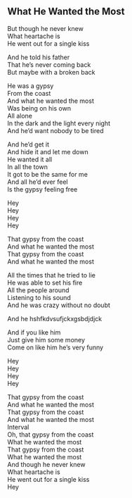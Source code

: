 ## What He Wanted the Most

But though he never knew  
What heartache is  
He went out for a single kiss  
  
And he told his father  
That he's never coming back  
But maybe with a broken back  
  
He was a gypsy  
From the coast  
And what he wanted the most  
Was being on his own  
All alone  
In the dark and the light every night  
And he'd want nobody to be tired  
  
  
  
  
And he'd get it  
And hide it and let me down  
He wanted it all  
In all the town  
It got to be the same for me  
And all he'd ever feel  
Is the gypsy feeling free  
  
Hey  
Hey  
Hey  
Hey  
  
That gypsy from the coast  
And what he wanted the most  
That gypsy from the coast  
And what he wanted the most  
  
All the times that he tried to lie  
He was able to set his fire  
All the people around  
Listening to his sound  
And he was crazy without no doubt  
  
And he hshfkdvsufjckxgsbdjdjck  
  
And if you like him  
Just give him some money  
Come on like him he's very funny  
  
Hey  
Hey  
Hey  
Hey  
  
That gypsy from the coast  
And what he wanted the most  
That gypsy from the coast  
And what he wanted the most  
Interval  
Oh, that gypsy from the coast  
What he wanted the most  
That gypsy from the coast  
What he wanted the most  
And though he never knew  
What heartache is  
He went out for a single kiss  
Hey
